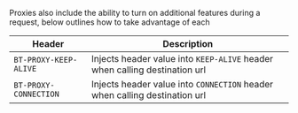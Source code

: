 Proxies also include the ability to turn on additional features during a request, below outlines how to take advantage of each

| Header                     | Description |
|----------------------------|-----------------------------------------------------------------------------|
| `BT-PROXY-KEEP-ALIVE`      |  Injects header value into `KEEP-ALIVE` header when calling destination url  |     
| `BT-PROXY-CONNECTION`      |  Injects header value into `CONNECTION` header when calling destination url  |     
